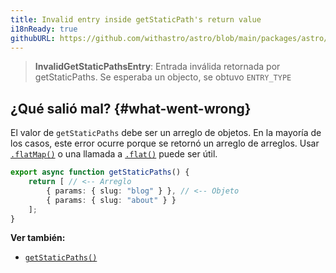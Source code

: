 ```yaml
---
title: Invalid entry inside getStaticPath's return value
i18nReady: true
githubURL: https://github.com/withastro/astro/blob/main/packages/astro/src/core/errors/errors-data.ts
---
```



> **InvalidGetStaticPathsEntry**: Entrada inválida retornada por getStaticPaths. Se esperaba un objecto, se obtuvo `ENTRY_TYPE`

## ¿Qué salió mal? \{#what-went-wrong\}
El valor de `getStaticPaths` debe ser un arreglo de objetos. En la mayoría de los casos, este error ocurre porque se retornó un arreglo de arreglos. Usar [`.flatMap()`](https://developer.mozilla.org/es/docs/Web/JavaScript/Reference/Global_Objects/Array/flatMap) o una llamada a [`.flat()`](https://developer.mozilla.org/es/docs/Web/JavaScript/Reference/Global_Objects/Array/flat) puede ser útil.

```ts title="pages/blog/[id].astro"
export async function getStaticPaths() {
	return [ // <-- Arreglo
		{ params: { slug: "blog" } }, // <-- Objeto
		{ params: { slug: "about" } }
	];
}
```

**Ver también:**
-  [`getStaticPaths()`](/es/reference/api-reference/#getstaticpaths)
